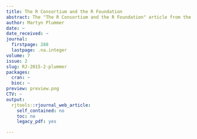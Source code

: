 ```yaml
---
title: The R Consortium and the R Foundation
abstract: The "The R Consortium and the R Foundation" article from the 2015-2 issue.
author: Martyn Plummer
date: ~
date_received: ~
journal:
  firstpage: 288
  lastpage: .na.integer
volume: 7
issue: 2
slug: RJ-2015-2-plummer
packages:
  cran: ~
  bioc: ~
preview: preview.png
CTV: ~
output:
  rjtools::rjournal_web_article:
    self_contained: no
    toc: no
    legacy_pdf: yes

---
```

